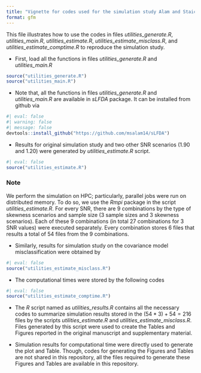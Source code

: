 ```yaml
---
title: "Vignette for codes used for the simulation study Alam and Staicu, 20xx"
format: gfm
---
```


This file illustrates how to use the codes in files *utilities_generate.R*, *utilities_main.R*, *utilities_estimate.R*, *utilities_estimate_misclass.R*, and *utilities_estimate_comptime.R* to reproduce the simulation study. 

- First, load all the functions in files *utilities_generate.R* and *utilities_main.R*
```r
source("utilities_generate.R")
source("utilities_main.R")
```

- Note that, all the functions in files *utilities_generate.R* and *utilities_main.R* are available in *sLFDA* package. It can be installed from github via
```r
#| eval: false
#| warning: false
#| message: false
devtools::install_github("https://github.com/msalam14/sLFDA")
```

- Results for original simulation study and two other SNR scenarios (1.90 and 1.20) were generated by *utilities_estimate.R* script. 
<!-- Note that, though this script is capable of generating all the results shown in the original manuscrip and supplementary material, it was not executed altogether in actual implementation due to computation time. Rather, nine separate scripts correspond to the nine combinations by the skewness scenarios and sample size under a SNR value were executed separately.  -->
```r
#| eval: false
source("utilities_estimate.R")
```

::: callout-tip
### Note
We perform the simulation on HPC; particularly, parallel jobs were run on distributed memory. To do so, we use the *Rmpi* package in the script *utilities_estimate.R*. For every SNR, there are 9 combinations by the type of skewness scenarios and sample size ($3$ sample sizes and $3$ skewness scenarios). Each of these 9 combinations (in total 27 combinations for 3 SNR values) were executed separately. Every combination stores $6$ files that results a total of $54$ files from the 9 combinations. 
:::

- Similarly, results for simulation study on the covariance model misclassification were obtained by 

```r
#| eval: false
source("utilities_estimate_misclass.R")
```

- The computational times were stored by the following codes

```r
#| eval: false
source("utilities_estimate_comptime.R")
```

- The *R* script named as *utilities_results.R* contains all the necessary codes to summarize simulation results stored in the $(54*3)+54=216$ files by the scripts *utilities_estimate.R* and *utilities_estimate_misclass.R*. Files generated by this script were used to create the Tables and Figures reported in the original manuscript and supplementary material. 

- Simulation results for computational time were directly used to generate the plot and Table. Though, codes for generating the Figures and Tables are not shared in this repository, all the files required to generate these Figures and Tables are available in this repository.  
